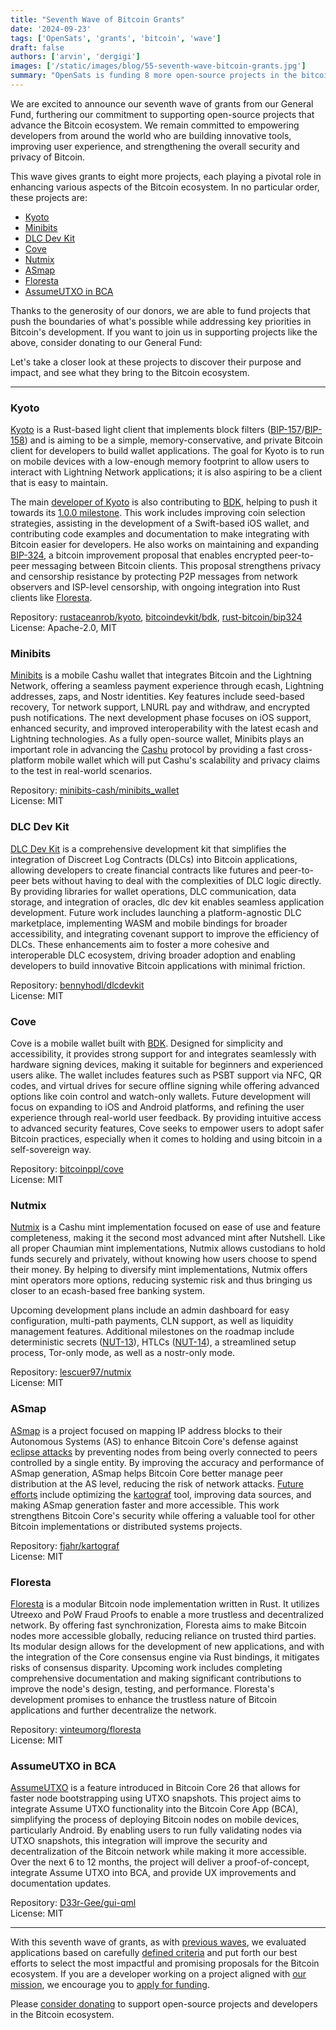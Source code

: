 ```yaml
---
title: "Seventh Wave of Bitcoin Grants"
date: '2024-09-23'
tags: ['OpenSats', 'grants', 'bitcoin', 'wave']
draft: false
authors: ['arvin', 'dergigi']
images: ['/static/images/blog/55-seventh-wave-bitcoin-grants.jpg']
summary: "OpenSats is funding 8 more open-source projects in the bitcoin ecosystem."
---
```


We are excited to announce our seventh wave of grants from our General Fund,
furthering our commitment to supporting open-source projects that advance the
Bitcoin ecosystem. We remain committed to empowering developers from around the
world who are building innovative tools, improving user experience, and
strengthening the overall security and privacy of Bitcoin.

This wave gives grants to eight more projects, each playing a pivotal role in
enhancing various aspects of the Bitcoin ecosystem. In no particular order,
these projects are:

- [Kyoto](#kyoto)  
- [Minibits](#minibits)  
- [DLC Dev Kit](#dlc-dev-kit)  
- [Cove](#cove)  
- [Nutmix](#nutmix)  
- [ASmap](#asmap)  
- [Floresta](#floresta)  
- [AssumeUTXO in BCA](#assumeutxo-in-bca)  

Thanks to the generosity of our donors, we are able to fund projects that push
the boundaries of what's possible while addressing key priorities in Bitcoin's
development. If you want to join us in supporting projects like the above,
consider donating to our General Fund:

<center>
    <DonateToGeneralFundButton/>
</center>

Let's take a closer look at these projects to discover their purpose and impact,
and see what they bring to the Bitcoin ecosystem.

---

### Kyoto

[Kyoto](https://github.com/rustaceanrob/kyoto/blob/master/doc/DETAILS.md) is a
Rust-based light client that implements block filters
([BIP-157](https://github.com/bitcoin/bips/blob/master/bip-0157.mediawiki)/[BIP-158](https://github.com/bitcoin/bips/blob/master/bip-0158.mediawiki))
and is aiming to be a simple, memory-conservative, and private Bitcoin client
for developers to build wallet applications. The goal for Kyoto is to run on
mobile devices with a low-enough memory footprint to allow users to interact
with Lightning Network applications; it is also aspiring to be a client that is
easy to maintain.

The main [developer of Kyoto](https://github.com/rustaceanrob) is also
contributing to
[BDK](https://github.com/bitcoindevkit/bdk/blob/master/README.md), helping to
push it towards its [1.0.0
milestone](https://github.com/orgs/bitcoindevkit/projects/14). This work
includes improving coin selection strategies, assisting in the development of a
Swift-based iOS wallet, and contributing code examples and documentation to make
integrating with Bitcoin easier for developers. He also works on maintaining and
expanding
[BIP-324](https://github.com/bitcoin/bips/blob/master/bip-0324.mediawiki), a
bitcoin improvement proposal that enables encrypted peer-to-peer messaging
between Bitcoin clients. This proposal strengthens privacy and censorship
resistance by protecting P2P messages from network observers and ISP-level
censorship, with ongoing integration into Rust clients like
[Floresta](https://github.com/vinteumorg/Floresta/blob/master/README.md).

Repository: [rustaceanrob/kyoto](https://github.com/rustaceanrob/kyoto),
[bitcoindevkit/bdk](https://github.com/bitcoindevkit/bdk),
[rust-bitcoin/bip324](https://github.com/rust-bitcoin/bip324)  
License: Apache-2.0, MIT

### Minibits

[Minibits](https://www.minibits.cash/) is a mobile Cashu wallet that integrates
Bitcoin and the Lightning Network, offering a seamless payment experience
through ecash, Lightning addresses, zaps, and Nostr identities. Key features
include seed-based recovery, Tor network support, LNURL pay and withdraw, and
encrypted push notifications. The next development phase focuses on iOS support,
enhanced security, and improved interoperability with the latest ecash and
Lightning technologies. As a fully open-source wallet, Minibits plays an
important role in advancing the [Cashu](https://cashu.space/) protocol by
providing a fast cross-platform mobile wallet which will put Cashu's scalability
and privacy claims to the test in real-world scenarios.

Repository:
[minibits-cash/minibits_wallet](https://github.com/minibits-cash/minibits_wallet)  
License: MIT

### DLC Dev Kit

[DLC Dev Kit](https://www.dlcdevkit.com/) is a comprehensive development kit
that simplifies the integration of Discreet Log Contracts (DLCs) into Bitcoin
applications, allowing developers to create financial contracts like futures and
peer-to-peer bets without having to deal with the complexities of DLC logic
directly. By providing libraries for wallet operations, DLC communication, data
storage, and integration of oracles, dlc dev kit enables seamless application
development. Future work includes launching a platform-agnostic DLC marketplace,
implementing WASM and mobile bindings for broader accessibility, and integrating
covenant support to improve the efficiency of DLCs. These enhancements aim to
foster a more cohesive and interoperable DLC ecosystem, driving broader adoption
and enabling developers to build innovative Bitcoin applications with minimal
friction.

Repository: [bennyhodl/dlcdevkit](https://github.com/bennyhodl/dlcdevkit)  
License: MIT

### Cove

Cove is a mobile wallet built with [BDK](https://github.com/bitcoindevkit/bdk/blob/master/README.md). Designed for simplicity and
accessibility, it provides strong support for and integrates seamlessly with
hardware signing devices, making it suitable for beginners and experienced users
alike. The wallet includes features such as PSBT support via NFC, QR codes, and
virtual drives for secure offline signing while offering advanced options like
coin control and watch-only wallets. Future development will focus on expanding
to iOS and Android platforms, and refining the user experience through
real-world user feedback. By providing intuitive access to advanced security
features, Cove seeks to empower users to adopt safer Bitcoin practices,
especially when it comes to holding and using bitcoin in a self-sovereign way.

Repository: [bitcoinppl/cove](https://github.com/bitcoinppl/cove)  
License: MIT

### Nutmix

[Nutmix](https://cashumints.space/cashu-mint/nutmix/) is a Cashu mint
implementation focused on ease of use and feature completeness, making it the
second most advanced mint after Nutshell. Like all proper Chaumian mint
implementations, Nutmix allows custodians to hold funds securely and privately,
without knowing how users choose to spend their money. By helping to diversify
mint implementations, Nutmix offers mint operators more options, reducing
systemic risk and thus bringing us closer to an ecash-based free banking system.

Upcoming development plans include an admin dashboard for easy configuration,
multi-path payments, CLN support, as well as liquidity management features.
Additional milestones on the roadmap include deterministic secrets
([NUT-13](https://github.com/cashubtc/nuts/blob/main/13.md)), HTLCs
([NUT-14](https://github.com/cashubtc/nuts/blob/main/14.md)), a streamlined
setup process, Tor-only mode, as well as a nostr-only mode.

Repository: [lescuer97/nutmix](https://github.com/lescuer97/nutmix)  
License: MIT

### ASmap

[ASmap](https://asmap.org/) is a project focused on mapping IP address blocks to
their Autonomous Systems (AS) to enhance Bitcoin Core's defense against [eclipse
attacks](https://bitcoinops.org/en/topics/eclipse-attacks/) by preventing nodes
from being overly connected to peers controlled by a single entity. By improving
the accuracy and performance of ASmap generation, ASmap helps Bitcoin Core better manage
peer distribution at the AS level, reducing the risk of network attacks. [Future
efforts](https://github.com/fjahr/kartograf/issues/11) include optimizing the
[kartograf](https://github.com/fjahr/kartograf) tool, improving data sources,
and making ASmap generation faster and more accessible. This work strengthens
Bitcoin Core's security while offering a valuable tool for other Bitcoin implementations or distributed
systems projects.

Repository: [fjahr/kartograf](https://github.com/fjahr/kartograf)  
License: MIT

### Floresta

[Floresta](https://docs.getfloresta.sh/floresta/) is a modular Bitcoin node
implementation written in Rust. It utilizes Utreexo and PoW Fraud Proofs to
enable a more trustless and decentralized network. By offering fast
synchronization, Floresta aims to make Bitcoin nodes more accessible globally,
reducing reliance on trusted third parties. Its modular design allows for the
development of new applications, and with the integration of the Core consensus
engine via Rust bindings, it mitigates risks of consensus disparity. Upcoming
work includes completing comprehensive documentation and making significant
contributions to improve the node's design, testing, and performance. Floresta's
development promises to enhance the trustless nature of Bitcoin applications and
further decentralize the network.

Repository: [vinteumorg/floresta](https://github.com/vinteumorg/floresta)  
License: MIT

### AssumeUTXO in BCA

[AssumeUTXO](https://bitcoinops.org/en/topics/assumeutxo/) is a feature
introduced in Bitcoin Core 26 that allows for faster node bootstrapping using
UTXO snapshots. This project aims to integrate Assume UTXO functionality into
the Bitcoin Core App (BCA), simplifying the process of deploying Bitcoin nodes
on mobile devices, particularly Android. By enabling users to run fully
validating nodes via UTXO snapshots, this integration will improve the security
and decentralization of the Bitcoin network while making it more accessible.
Over the next 6 to 12 months, the project will deliver a proof-of-concept,
integrate Assume UTXO into BCA, and provide UX improvements and documentation
updates.

Repository:
[D33r-Gee/gui-qml](https://github.com/D33r-Gee/gui-qml/tree/sjors-au-sig-custom?tab=License-1-ov-file)  
License: MIT

---

With this seventh wave of grants, as with [previous waves](/tags/wave), we
evaluated applications based on carefully [defined criteria](/apply#criteria)
and put forth our best efforts to select the most impactful and promising
proposals for the Bitcoin ecosystem. If you are a developer working on a project
aligned with [our mission](/mission), we encourage you to [apply for
funding](/apply).

Please [consider donating](/donate) to support open-source projects and
developers in the Bitcoin ecosystem.

<center>
    <DonateToGeneralFundButton/>
</center>
